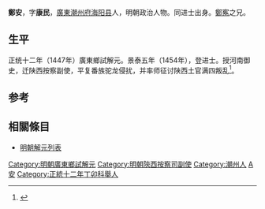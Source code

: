 '''鄭安'''，字'''康民'''，[[廣東|廣東]][[潮州府|潮州府]][[海阳县|海阳县]]人，明朝政治人物。同进士出身。[[鄭寯|鄭寯]]之兄。

==生平==
正统十二年（1447年）廣東鄉試解元。景泰五年（1454年），登进士。授河南御史，迁陕西按察副使，平复番族驼龙侵扰，并率师征讨陕西土官满四叛乱<ref>{{cite news|title=明朝潮州府文进士名录|url=http://zt.czonline.net/2010wenhua/txcr/chaorendongtai/kejiao/2010-12-02/31625.html|accessdate=2013-08-07|newspaper=潮州热线|archive-url=https://web.archive.org/web/20131004220414/http://zt.czonline.net/2010wenhua/txcr/chaorendongtai/kejiao/2010-12-02/31625.html|archive-date=2013-10-04|dead-url=yes}}</ref>。

==参考==
{{reflist}}

==相關條目==
*[[明朝解元列表|明朝解元列表]]

{{明朝人物小作品}}
{{景泰五年甲戌科殿試金榜}}
{{DEFAULTSORT:Zheng鄭}}
[[Category:明朝廣東鄉試解元|Category:明朝廣東鄉試解元]]
[[Category:明朝陝西按察司副使|Category:明朝陝西按察司副使]]
[[Category:潮州人|Category:潮州人]]
[[Category:郑姓|A安]]
[[Category:正統十二年丁卯科舉人|Category:正統十二年丁卯科舉人]]